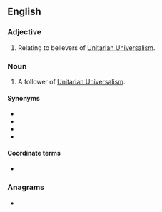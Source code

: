 ==English==

===Adjective===
{{en-adj|-}}

# Relating to believers of [[Unitarian Universalism]].

===Noun===
{{en-noun}}

# A follower of [[Unitarian Universalism]].

====Synonyms====
* {{l|en|UU}}
* {{l|en|UUer}}
* {{l|en|Universalist Unitarian}}
* {{l|en|Universal Unitarian}}

====Coordinate terms====
* {{list:religionists/en}}

===Anagrams===
* {{anagrams|en|a=aaaeiiiilnnnrrssttuuv|Universalist Unitarian}}